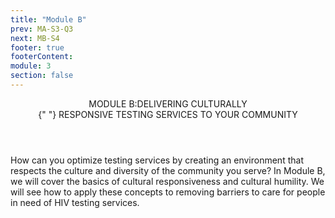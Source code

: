 ```yaml
---
title: "Module B"
prev: MA-S3-Q3
next: MB-S4
footer: true
footerContent:
module: 3
section: false
---
```


<Header>
  MODULE B:<span className="text-red">DELIVERING CULTURALLY</span> <br />
  <span className="text-red">
    {" "}
    RESPONSIVE TESTING SERVICES TO YOUR COMMUNITY
  </span>
</Header>
<SubHeader>
  How can you optimize testing services by creating an environment that respects
  the culture and diversity of the community you serve?
</SubHeader>
<SingleLayout>
  <DoubleLayout>
    <Pic
      className="h-[230px] w-[230px] 2xl:h-[463px] 2xl:w-[463px] mx-auto"
      src="/Group_256.svg"
    />
    <PP className="text-lg 2xl:text-3xl font-sans text-[#707070]">
      <span className="font-medium text-red text-left">
        In Module B, we will cover the basics of cultural responsiveness and
        cultural humility.
      </span>
      We will see how to apply these concepts to removing barriers to care for people
      in need of HIV testing services.
    </PP>
  </DoubleLayout>
</SingleLayout>
